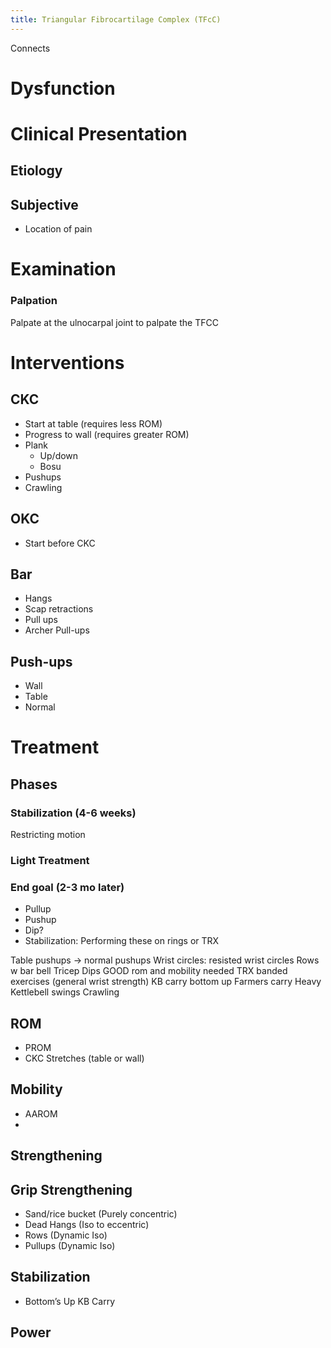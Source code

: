 ```yaml
---
title: Triangular Fibrocartilage Complex (TFcC)
---
```


Connects



# Dysfunction



# Clinical Presentation



## Etiology

## Subjective

- Location of pain


# Examination

:::{layout-ncol="3"}
### Palpation
Palpate at the ulnocarpal joint to palpate the TFCC

:::






# Interventions

## CKC

- Start at table (requires less ROM)
- Progress to wall (requires greater ROM)
- Plank
    - Up/down
    - Bosu
- Pushups
- Crawling

## OKC

- Start before CKC

## Bar

- Hangs
- Scap retractions
- Pull ups
- Archer Pull-ups

## Push-ups

- Wall
- Table
- Normal




# Treatment

## Phases

:::{layout-ncol="3"}
### Stabilization (4-6 weeks)

Restricting motion

### Light Treatment


### End goal (2-3 mo later)

- Pullup
- Pushup
- Dip?
- Stabilization: Performing these on rings or TRX


Table pushups → normal pushups
Wrist circles: resisted wrist circles
Rows w bar bell 
Tricep Dips 
GOOD rom and mobility needed
TRX banded exercises (general wrist strength) 
KB carry bottom up
Farmers carry
Heavy
Kettlebell swings
Crawling


:::

:::{layout-ncol="2"}

## ROM

- PROM
- CKC Stretches (table or wall)

## Mobility

- AAROM
- 

:::

## Strengthening

## Grip Strengthening

- Sand/rice bucket (Purely concentric)
- Dead Hangs (Iso to eccentric)
- Rows (Dynamic Iso)
- Pullups (Dynamic Iso)


## Stabilization

- Bottom's Up KB Carry

## Power


